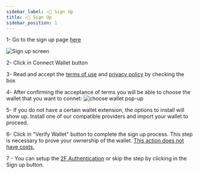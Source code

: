 ```yaml
---
sidebar_label: ✍🏻 Sign Up
title: ✍🏻 Sign Up
sidebar_position: 1
---
```


1- Go to the sign up page [here](https://business.hermesprotocol.io/signup)

![Sign up screen](/img/signup/mainscreen.png)

2- Click in Connect Wallet button

3- Read and accept the [terms of use](https://hermesprotocol.io/terms) and [privacy policy](https://hermesprotocol.io/privacy_policy) by checking the box

4- After confirming the acceptance of terms you will be able to choose the wallet that you want to connet:
![choose wallet pop-up](/img/signup/choose_wallet.png)

5- If you do not have a certain wallet extension, the options to install will show up. Install one of our compatible providers and import your wallet to proceed.

6- Click in "Verify Wallet" button to complete the sign up process. This step is necessary to prove your ownership of the wallet. <ins>This action does not have costs.</ins> 

7 - You can setup the [2F Authentication](2FA) or skip the step by clicking in the Sign up button.

